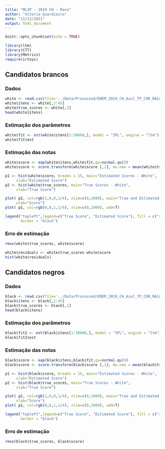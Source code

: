 ```yaml
---
title: "ML3P - 2019 CH - Race"
author: "Vitoria Guardieiro"
date: "11/12/2021"
output: html_document
---
```


```r
knitr::opts_chunk$set(echo = TRUE)

library(ltm)
library(CTT)
library(Metrics)
require(irtoys)
```

## Candidatos brancos

### Dados

```r
white <- read.csv(file='../Data/Processed/ENEM_2019_CH_Azul_TP_COR_RACA_1.csv')
white$itens <- white[,2:45]
white$true_scores <- white[,1]
head(white$itens)
```

### Estimação dos parâmetros

```r
white$fit <- est(white$itens[1:30000,], model = "3PL", engine = "ltm")
white$fit$est
```

### Estimação das notas

```r
white$score <- eap(white$itens,white$fit,qu=normal.qu())
white$score <- score.transform(white$score [,1], mu.new = mean(white$true_scores[1:30000]), sd.new = sd(white$true_scores[1:30000]), normalize = FALSE)$new.scores

p1 <- hist(white$score, breaks = 15, main="Estimated Scores - White", 
     xlab="Estimated Score")
p2 <- hist(white$true_scores, main="True Scores - White", 
     xlab="True Score")

plot( p2, col=rgb(1,0,0,1/4), xlim=c(0,1000), main="True and Estimated Scores - White", 
     xlab="Score")
plot( p1, col=rgb(0,0,1,1/4), xlim=c(0,1000), add=T)

legend("topleft",legend=c("True Score", "Estimated Score"), fill = c("red", "blue"), 
       border = "black")
```

### Erro de estimação

```r
rmse(white$true_scores, white$score)
```

```r
white$residuals <- white$true_scores-white$score
hist(white$residuals)
```


## Candidatos negros

### Dados

```r
black <- read.csv(file='../Data/Processed/ENEM_2019_CH_Azul_TP_COR_RACA_2.csv')
black$itens <- black[,2:45]
black$true_scores <- black[,1]
head(black$itens)
```

### Estimação dos parâmetros

```r
black$fit2 <- est(black$itens[1:30000,], model = "3PL", engine = "ltm")
black$fit2$est
```

### Estimação das notas

```r
black$score <- eap(black$itens,black$fit,qu=normal.qu())
black$score <- score.transform(black$score [,1], mu.new = mean(black$true_scores[1:30000]), sd.new = sd(black$true_scores[1:30000]), normalize = FALSE)$new.scores

p1 <- hist(black$score, breaks = 15, main="Estimated Scores - White", 
     xlab="Estimated Score")
p2 <- hist(black$true_scores, main="True Scores - White", 
     xlab="True Score")

plot( p2, col=rgb(1,0,0,1/4), xlim=c(0,1000), main="True and Estimated Scores - White", 
     xlab="Score")
plot( p1, col=rgb(0,0,1,1/4), xlim=c(0,1000), add=T)

legend("topleft",legend=c("True Score", "Estimated Score"), fill = c("red", "blue"), 
       border = "black")
```

### Erro de estimação

```r
rmse(black$true_scores, black$score)
```

